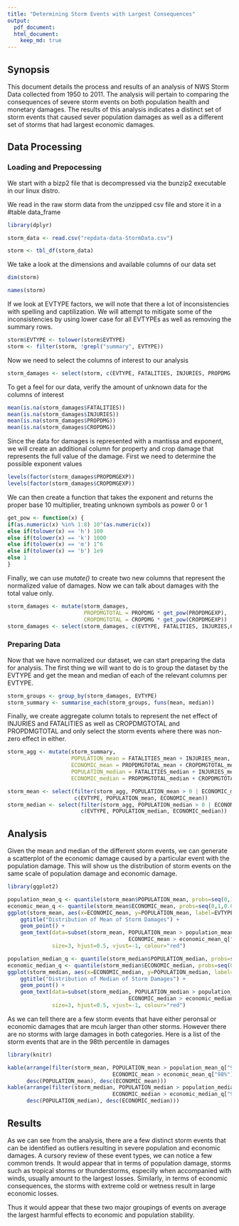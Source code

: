 ```yaml
---
title: "Determining Storm Events with Largest Consequences"
output: 
  pdf_document:
  html_document:
    keep_md: true
---
```



## Synopsis 

This document details the process and results of an analysis of NWS Storm Data collected from 1950 to 2011. The analysis will pertain to comparing the consequences of severe storm events on both population health and monetary damages. The results of this analysis indicates a distinct set of storm events that caused sever population damages as well as a different set of storms that had largest economic damages.

## Data Processing 

### Loading and Prepocessing

We start with a bizp2 file that is decompressed via the bunzip2 executable in our linux distro. 

We read in the raw storm data from the unzipped csv file and store it in a #table data_frame
```r
library(dplyr)

storm_data <- read.csv("repdata-data-StormData.csv")

storm <- tbl_df(storm_data)

``` 

We take a look at the dimensions and available columns of our data set
```r
dim(storm)

names(storm)

```

If we look at EVTYPE factors, we will note that there a lot of inconsistencies with spelling and captilization. We will attempt to mitigate some of the inconsistencies by using lower case for all EVTYPEs as well as removing the summary rows.
```r
storm$EVTYPE <- tolower(storm$EVTYPE)
storm <- filter(storm, !grepl("summary", EVTYPE))
```

Now we need to select the columns of interest to our analysis
```r
storm_damages <- select(storm, c(EVTYPE, FATALITIES, INJURIES, PROPDMG, PROPDMGEXP, CROPDMG, CROPDMGEXP))
```

To get a feel for our data, verify the amount of unknown data for the columns of interest
```r
mean(is.na(storm_damages$FATALITIES))
mean(is.na(storm_damages$INJURIES))
mean(is.na(storm_damages$PROPDMG))
mean(is.na(storm_damages$CROPDMG))
```

Since the data for damages is represented with a mantissa and exponent, we will create an additional column for property and crop damage that represents the full value of the damage. First we need to determine the possible exponent values
```r
levels(factor(storm_damages$PROPDMGEXP))
levels(factor(storm_damages$CROPDMGEXP))
```

We can then create a function that takes the exponent and returns the proper base 10 multiplier, treating unknown symbols as power 0 or 1
```r
get_pow <- function(x) {
if(as.numeric(x) %in% 1:8) 10^(as.numeric(x))
else if(tolower(x) == 'h') 100
else if(tolower(x) == 'k') 1000
else if(tolower(x) == 'm') 1^6
else if(tolower(x) == 'b') 1e9
else 1
}
```

Finally, we can use _mutate()_ to create two new columns that represent the normalized value of damages. Now we can talk about damages with the total value only.
```r
storm_damages <- mutate(storm_damages,
                        PROPDMGTOTAL = PROPDMG * get_pow(PROPDMGEXP),
                        CROPDMGTOTAL = CROPDMG * get_pow(CROPDMGEXP))
storm_damages <- select(storm_damages, c(EVTYPE, FATALITIES, INJURIES,CROPDMGTOTAL, PROPDMGTOTAL))
```

### Preparing Data

Now that we have normalized our dataset, we can start preparing the data for analysis. The first thing we will want to do is to group the dataset by the EVTYPE and get the mean and median of each of the relevant columns per EVTYPE.
```r
storm_groups <- group_by(storm_damages, EVTYPE)
storm_summary <- summarise_each(storm_groups, funs(mean, median))
```

Finally, we create aggregate column totals to represent the net effect of INJURIES and FATALITIES as well as CROPDMGTOTAL and PROPDMGTOTAL and only select the storm events where there was non-zero effect in either.

```r
storm_agg <- mutate(storm_summary, 
                    POPULATION_mean = FATALITIES_mean + INJURIES_mean, 
                    ECONOMIC_mean = PROPDMGTOTAL_mean + CROPDMGTOTAL_mean,
                    POPULATION_median = FATALITIES_median + INJURIES_median, 
                    ECONOMIC_median = PROPDMGTOTAL_median + CROPDMGTOTAL_median)

storm_mean <- select(filter(storm_agg, POPULATION_mean > 0 | ECONOMIC_mean > 0), 
                     c(EVTYPE, POPULATION_mean, ECONOMIC_mean))
storm_median <- select(filter(storm_agg, POPULATION_median > 0 | ECONOMIC_median > 0),
                       c(EVTYPE, POPULATION_median, ECONOMIC_median))
```


## Analysis


Given the mean and median of the different storm events, we can generate a scatterplot of the economic damage caused by a particular event with the population damage.
This will show us the distribution of storm events on the same scale of population damage and economic damage.

```r
library(ggplot2)

population_mean_q <- quantile(storm_mean$POPULATION_mean, probs=seq(0,1,0.01))
economic_mean_q <- quantile(storm_mean$ECONOMIC_mean, probs=seq(0,1,0.01))
ggplot(storm_mean, aes(x=ECONOMIC_mean, y=POPULATION_mean, label=EVTYPE)) +
    ggtitle("Distribution of Mean of Storm Damages") + 
    geom_point() + 
    geom_text(data=subset(storm_mean, POPULATION_mean > population_mean_q["98%"] | 
                                      ECONOMIC_mean > economic_mean_q["98%"]), 
              size=3, hjust=0.5, vjust=-1, colour="red")

population_median_q <- quantile(storm_median$POPULATION_median, probs=seq(0,1,0.01))
economic_median_q <- quantile(storm_median$ECONOMIC_median, probs=seq(0,1,0.01))
ggplot(storm_median, aes(x=ECONOMIC_median, y=POPULATION_median, label=EVTYPE)) + 
    ggtitle("Distribution of Median of Storm Damages") + 
    geom_point() + 
    geom_text(data=subset(storm_median, POPULATION_median > population_median_q["98%"] | 
                                      ECONOMIC_median > economic_median_q["98%"]), 
              size=3, hjust=0.5, vjust=-1, colour="red")

```

As we can tell there are a few storm events that have either peronsal or economic damages that are mcuh larger than other storms. However there are no storms with large damages in both categories. Here is a list of the storm events that are in the 98th percentile in damages 
``` r
library(knitr)

kable(arrange(filter(storm_mean, POPULATION_mean > population_mean_q["98%"] | 
                                 ECONOMIC_mean > economic_mean_q["98%"]),
      desc(POPULATION_mean), desc(ECONOMIC_mean)))
kable(arrange(filter(storm_median, POPULATION_median > population_median_q["98%"] | 
                                 ECONOMIC_median > economic_median_q["98%"]),
      desc(POPULATION_median), desc(ECONOMIC_median)))

```


## Results

As we can see from the analysis, there are a few distinct storm events that can be identified as outliers resulting in severe population and economic damages. A cursory review of these event types, we can notice a few common trends. It would appear that in terms of population damage, storms such as tropical storms or thunderstorms, especilly when accompanied with winds, usually amount to the largest losses. Similarly, in terms of economic consequences, the storms with extreme cold or wetness result in large economic losses.

Thus it would appear that these two major groupings of events on average the largest harmful effects to economic and population stability.
